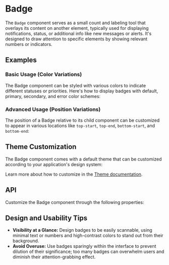 
<Meta of={BadgeStories} />

# Badge
The `Badge` component serves as a small count and labeling tool that overlays its content on another 
element, typically used for displaying notifications, status, or additional info like new messages or 
alerts. It's designed to draw attention to specific elements by showing relevant numbers or indicators.

## Examples
### Basic Usage (Color Variations)
The Badge component can be styled with various colors to indicate different statuses or priorities.
Here's how to display badges with default, primary, secondary, and error color schemes:
<ToggleCanvas of={BadgeStories.Colors} storybook="components-elements-badge--colors" />

### Advanced Usage (Position Variations)
The position of a Badge relative to its child component can be customized to appear in various locations like `top-start`, `top-end`, `bottom-start`, and `bottom-end`:
<ToggleCanvas of={BadgeStories.Positions} storybook="components-elements-badge--positions" />

## Theme Customization
The Badge component comes with a default theme that can be customized according to your application's design system:

<ThemeRender theme={badgeTheme} />

Learn more about how to customize in the [Theme documentation](/docs/theme/getting-started).

## API
Customize the Badge component through the following properties:
<PropsTable name="Badge" />

## Design and Usability Tips

- **Visibility at a Glance:** Design badges to be easily scannable, using minimal text or numbers and high-contrast colors to stand out from their background.
- **Avoid Overuse:** Use badges sparingly within the interface to prevent dilution of their significance; too many badges can overwhelm users and diminish their attention-grabbing effect.
